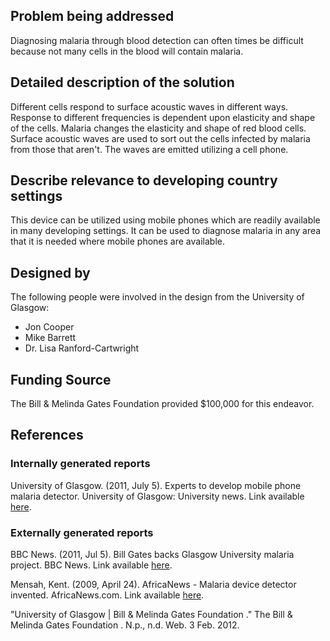 {{Medical Device
|Health Topic=Malaria
|Classification=Diagnosis
|Scope=Prototype
|Location=Africa, Asia, South America
|Image=Malariaphone.jpg
}}
==Problem being addressed==
Diagnosing malaria through blood detection can often times be difficult because not many cells in the blood will contain malaria.

==Detailed description of the solution==
Different cells respond to surface acoustic waves in different ways. Response to different frequencies is dependent upon elasticity and shape of the cells. Malaria changes the elasticity and shape of red blood cells. Surface acoustic waves are used to sort out the cells infected by malaria from those that aren't. The waves are emitted utilizing a cell phone.

==Describe relevance to developing country settings==
This device can be utilized using mobile phones which are readily available in many developing settings. It can be used to diagnose malaria in any area that it is needed where mobile phones are available.

==Designed by==
The following people were involved in the design from the University of Glasgow:
*Jon Cooper
*Mike Barrett
*Dr. Lisa Ranford-Cartwright
 
==Funding Source==
The Bill & Melinda Gates Foundation provided $100,000 for this endeavor.

==References==
===Internally generated reports===
University of Glasgow. (2011, July 5). Experts to develop mobile phone malaria detector. University of Glasgow: University news. Link available [http://www.gla.ac.uk/news/headline_204155_en.html here].

===Externally generated reports===
BBC News. (2011, Jul 5). Bill Gates backs Glasgow University malaria project. BBC News. Link available [http://www.bbc.co.uk/news/uk-scotland-glasgow-west-14029925 here].

Mensah, Kent. (2009, April 24). AfricaNews - Malaria device detector invented. AfricaNews.com. Link available [http://www.africanews.com/site/Malaria_device_detector_invented/list_messages/24496 here].

"University of Glasgow | Bill & Melinda Gates Foundation ." The Bill & Melinda Gates Foundation . N.p., n.d. Web. 3 Feb. 2012.